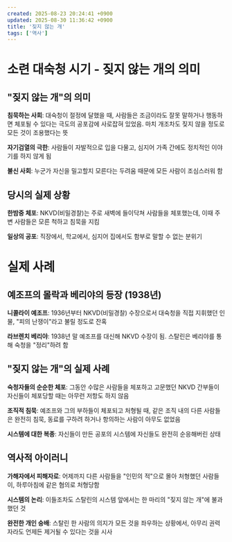 ```yaml
---
created: 2025-08-23 20:24:41 +0900
updated: 2025-08-30 11:36:42 +0900
title: '짖지 않는 개'
tags: ['역사']
---
```


# 소련 대숙청 시기 - 짖지 않는 개의 의미

## "짖지 않는 개"의 의미

**침묵하는 사회**: 대숙청이 절정에 달했을 때, 사람들은 조금이라도 잘못 말하거나 행동하면 체포될 수 있다는 극도의 공포감에 사로잡혀 있었음. 마치 개조차도 짖지 않을 정도로 모든 것이 조용했다는 뜻

**자기검열의 극한**: 사람들이 자발적으로 입을 다물고, 심지어 가족 간에도 정치적인 이야기를 하지 않게 됨

**불신 사회**: 누군가 자신을 밀고할지 모른다는 두려움 때문에 모든 사람이 조심스러워 함

## 당시의 실제 상황

**한밤중 체포**: NKVD(비밀경찰)는 주로 새벽에 들이닥쳐 사람들을 체포했는데, 이때 주변 사람들은 모른 척하고 침묵을 지킴

**일상의 공포**: 직장에서, 학교에서, 심지어 집에서도 함부로 말할 수 없는 분위기

# 실제 사례

## 예조프의 몰락과 베리야의 등장 (1938년)

**니콜라이 예조프**: 1936년부터 NKVD(비밀경찰) 수장으로서 대숙청을 직접 지휘했던 인물, "피의 난쟁이"라고 불릴 정도로 잔혹

**라브렌치 베리야**: 1938년 말 예조프를 대신해 NKVD 수장이 됨. 스탈린은 베리야를 통해 숙청을 "정리"하려 함

## "짖지 않는 개"의 실제 사례

**숙청자들의 순순한 체포**: 그동안 수많은 사람들을 체포하고 고문했던 NKVD 간부들이 자신들이 체포당할 때는 아무런 저항도 하지 않음

**조직적 침묵**: 예조프와 그의 부하들이 체포되고 처형될 때, 같은 조직 내의 다른 사람들은 완전히 침묵, 동료를 구하려 하거나 항의하는 사람이 아무도 없었음

**시스템에 대한 복종**: 자신들이 만든 공포의 시스템에 자신들도 완전히 순응해버린 상태

## 역사적 아이러니

**가해자에서 피해자로**: 어제까지 다른 사람들을 "인민의 적"으로 몰아 처형했던 사람들이, 하루아침에 같은 혐의로 처형당함

**시스템의 논리**: 이들조차도 스탈린의 시스템 앞에서는 한 마리의 "짖지 않는 개"에 불과했던 것

**완전한 개인 숭배**: 스탈린 한 사람의 의지가 모든 것을 좌우하는 상황에서, 아무리 권력자라도 언제든 제거될 수 있다는 것을 시사

